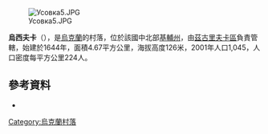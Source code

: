 [[Image:Усовка5.JPG|right]]

'''烏西夫卡'''（{{lang-uk|Усівка}}），是[[烏克蘭|烏克蘭]]的村落，位於該國中北部[[基輔州|基輔州]]，由[[茲古里夫卡區|茲古里夫卡區]]負責管轄，始建於1644年，面積4.67平方公里，海拔高度126米，2001年人口1,045，人口密度每平方公里224人。

==參考資料==
* [http://gska2.rada.gov.ua/pls/z7502/A005?rdat1=22.02.2010&rf7571=15712 ]{{dead link|date=2018年3月 |bot=InternetArchiveBot |fix-attempted=yes }}

{{Ukraine-geo-stub}}
[[Category:烏克蘭村落|Category:烏克蘭村落]]
